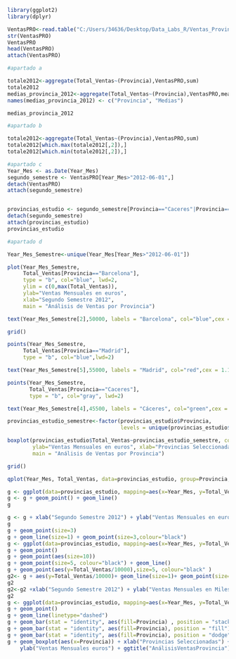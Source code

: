 ```{r}

library(ggplot2)
library(dplyr)

VentasPRO<-read.table("C:/Users/34636/Desktop/Data_Labs_R/Ventas_Provincia.txt", sep = ",", header = T, dec = ".")
str(VentasPRO)
VentasPRO
head(VentasPRO)
attach(VentasPRO)

#apartado a 

totale2012<-aggregate(Total_Ventas~(Provincia),VentasPRO,sum)
totale2012
medias_provincia_2012<-aggregate(Total_Ventas~(Provincia),VentasPRO,mean)
names(medias_provincia_2012) <- c("Provincia", "Medias")

medias_provincia_2012

#apartado b

totale2012<-aggregate(Total_Ventas~(Provincia),VentasPRO,sum)
totale2012[which.max(totale2012[,2]),]
totale2012[which.min(totale2012[,2]),]

#apartado c
Year_Mes <- as.Date(Year_Mes)
segundo_semestre <- VentasPRO[Year_Mes>"2012-06-01",]
detach(VentasPRO)
attach(segundo_semestre)


provincias_estudio <- segundo_semestre[Provincia=="Caceres"|Provincia=="Madrid"|Provincia=="Barcelona",]
detach(segundo_semestre)
attach(provincias_estudio)
provincias_estudio

#apartado d

Year_Mes_Semestre<-unique(Year_Mes[Year_Mes>"2012-06-01"])

plot(Year_Mes_Semestre, 
     Total_Ventas[Provincia=="Barcelona"],
     type = "b", col="blue", lwd=2,
     ylim = c(0,max(Total_Ventas)),
     ylab="Ventas Mensuales en euros", 
     xlab="Segundo Semestre 2012",
     main = "Análisis de Ventas por Provincia")

text(Year_Mes_Semestre[2],50000, labels = "Barcelona", col="blue",cex = 1.10)

grid()

points(Year_Mes_Semestre, 
     Total_Ventas[Provincia=="Madrid"], 
     type = "b", col="blue",lwd=2)

text(Year_Mes_Semestre[5],55000, labels = "Madrid", col="red",cex = 1.10)

points(Year_Mes_Semestre, 
       Total_Ventas[Provincia=="Caceres"], 
       type = "b", col="gray", lwd=2)

text(Year_Mes_Semestre[4],45500, labels = "Cáceres", col="green",cex = 1.10)

provincias_estudio_semestre<-factor(provincias_estudio$Provincia,
                                    levels = unique(provincias_estudio$Provincia))

boxplot(provincias_estudio$Total_Ventas~provincias_estudio_semestre, col="green",
        ylab="Ventas Mensuales en euros", xlab="Provincias Seleccionadas",
        main = "Análisis de Ventas por Provincia")

grid()

qplot(Year_Mes, Total_Ventas, data=provincias_estudio, group=Provincia, colour=Provincia, geom=c("line", "point") ) 

g <- ggplot(data=provincias_estudio, mapping=aes(x=Year_Mes, y=Total_Ventas, group=Provincia, colour=Provincia))
g <- g + geom_point() + geom_line()
g

g <- g + xlab("Segundo Semestre 2012") + ylab("Ventas Mensuales en euros") + ggtitle("Análisis de Ventas por Provincia")
g
g + geom_point(size=3)
g + geom_line(size=1) + geom_point(size=3,colour="black")
g <- ggplot(data=provincias_estudio, mapping=aes(x=Year_Mes, y=Total_Ventas, group=Provincia, colour=Provincia))
g + geom_point()
g + geom_point(aes(size=10))
g + geom_point(size=5, colour="black") + geom_line()
g + geom_point(aes(y=Total_Ventas/10000),size=5, colour="black" )
g2<- g + aes(y=Total_Ventas/10000)+ geom_line(size=1)+ geom_point(size=3,colour="black")
g2
g2<-g2 +xlab("Segundo Semestre 2012") + ylab("Ventas Mensuales en Miles deuros") + ggtitle("Análisis de Ventas por Provincia")
g2
g <- ggplot(data=provincias_estudio, mapping=aes(x=Year_Mes, y=Total_Ventas, group=Provincia, colour=Provincia))
g + geom_point()
g + geom_line(linetype="dashed")
g + geom_bar(stat = "identity", aes(fill=Provincia) , position = "stack")
g + geom_bar(stat = "identity", aes(fill=Provincia), position = "fill")
g + geom_bar(stat = "identity", aes(fill=Provincia), position = "dodge")
g + geom_boxplot(aes(x=Provincia)) + xlab("Provincias Seleccionadas") + 
    ylab("Ventas Mensuales euros") + ggtitle("AnálisisVentasProvincia")

```

